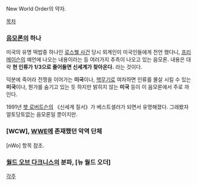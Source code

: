 New World Order의 약자.

[[목차]]

=== [[음모론]]의 하나 ===
미국의 유명 떡밥중 하나인 [[로스웰 사건]] 당시 외계인이 미국인들에게 전언 했다니, [[프리메이슨]]의 예언에 나오는 내용이라는 등 여러가지 추측이 나오고 있는 음모론. 내용은 대략 '''현 인류가 1/3으로 줄어들면 신세계가 찾아온다.''' 라는 것이다. 

덕분에 죽어라 전쟁을 이어가는 '''미국'''이나, [[핵무기]]로 여차하면 인류를 몰살 시킬 수 있는 '''미국'''이나, 뭔가를 숨기고 있는 듯 하지만 밝히지 않는 '''미국''' 등이 이 음모론에서 주로 까인다. 

1991년 [[팻 로버트슨]]의 《신세계 질서》가 베스트셀러가 되면서 유명해졌다. 그래봤자 얼토당토없는 음모론일 뿐이지만.
=== [WCW], [[WWE]]에 존재했던 악역 단체 ===

[nWo] 항목 참조.

=== [[월드 오브 다크니스]]의 분파, [뉴 월드 오더] ===

[[각주]]
